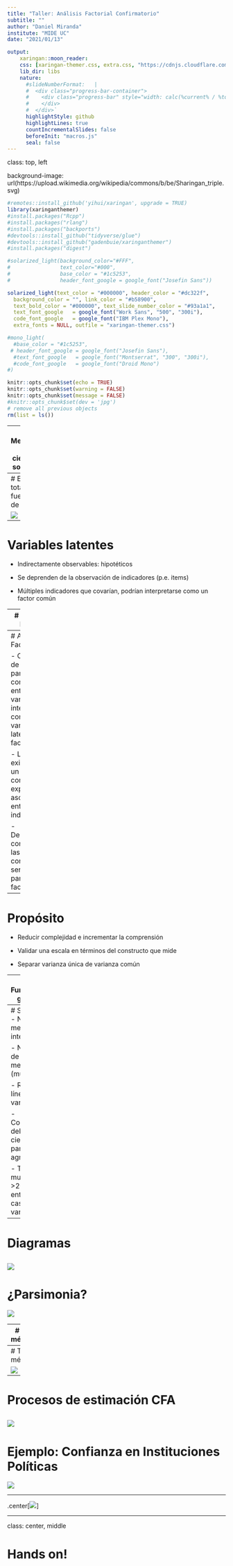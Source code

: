 ```yaml
---
title: "Taller: Análisis Factorial Confirmatorio"
subtitle: ""
author: "Daniel Miranda"
institute: "MIDE UC"
date: "2021/01/13"

output:
    xaringan::moon_reader:
    css: [xaringan-themer.css, extra.css, "https://cdnjs.cloudflare.com/ajax/libs/animate.css/3.7.0/animate.min.css", "../xaringan_custom/xaringan-themer.css","../xaringan_custom/progress-bar.css"]
    lib_dir: libs
    nature:
      #slideNumberFormat:   |
      #  <div class="progress-bar-container">
      #    <div class="progress-bar" style="width: calc(%current% / %total% * 100%);">
      #    </div>
      #  </div>`
      highlightStyle: github
      highlightLines: true
      countIncrementalSlides: false
      beforeInit: "macros.js"
      seal: false
---
```

class: top, left

background-image: url(https://upload.wikimedia.org/wikipedia/commons/b/be/Sharingan_triple.svg)

```r

#remotes::install_github('yihui/xaringan', upgrade = TRUE)
library(xaringanthemer)
#install.packages("Rcpp")
#install.packages("rlang")
#install.packages("backports")
#devtools::install_github("tidyverse/glue")
#devtools::install_github("gadenbuie/xaringanthemer")
#install.packages("digest")

#solarized_light(background_color="#FFF",
#                text_color="#000",
#                base_color = "#1c5253",
#                header_font_google = google_font("Josefin Sans"))

solarized_light(text_color = "#000000", header_color = "#dc322f",
  background_color = "", link_color = "#b58900",
  text_bold_color = "#000000", text_slide_number_color = "#93a1a1",
  text_font_google   = google_font("Work Sans", "500", "300i"),
  code_font_google   = google_font("IBM Plex Mono"),
  extra_fonts = NULL, outfile = "xaringan-themer.css")

#mono_light(
  #base_color = "#1c5253",
 # header_font_google = google_font("Josefin Sans"),
  #text_font_google   = google_font("Montserrat", "300", "300i"),
  #code_font_google   = google_font("Droid Mono")
#)

knitr::opts_chunk$set(echo = TRUE)
knitr::opts_chunk$set(warning = FALSE)
knitr::opts_chunk$set(message = FALSE)
#knitr::opts_chunk$set(dev = 'jpg')
# remove all previous objects
rm(list = ls()) 
```

---
# Medición en ciencias sociales

- Un amplio número de atributos, conceptos o constructos son medidos de manera latente

- A menor error de medición, mejor será el instrumento

![](factor.png)

---
# Error total: fuentes de error

![](errortotal.png)

---
# Variables latentes

- Indirectamente observables: hipotéticos

- Se deprenden de la observación de indicadores (p.e. items)

- Múltiples indicadores que covarían, podrían interpretarse como un factor común

---
# Variables latentes

- Teoría Clásica de Test:

$$X = T + E $$
$$ \sigma^{2}_x = \sigma^{2}_t +  \sigma^{2}_e$$
- La existencia de multiples indicadores permite aislar:

varianza común $$\sigma^{2}_t$$ y varianza única $$\sigma^{2}_t$$


---
# Análisis Factorial

- Conjunto de métodos para explicar correlaciones entre variables interpretables como variables latentes o factores

- La existencia de un factor común explicaría la asociación entre indicadores

- Dependencia condicional: las correlaciones serían 0 si se parcializa el factor.

---
# Propósito

- Reducir complejidad e incrementar la comprensión

- Validar una escala en términos del constructo que mide

- Separar varianza única de varianza común


---
# Fundamentos generales

- Covarianza, correlación y correlación parcial

- Regresión simple y múltiple

- En general, se pueden considerar los mismos supuestos de regresión líneal

---
# Supuestos 
- Nivel de medición intervalar 

- Normalidad de las mediciones (multivariada)

- Relación líneal entre variables

- Correlaciones deben tener cierto nivel para su agrupación

- Tamaño muestral: >200 casos o entre 5-10 casos por variable

---
# Diagramas

![](diagrams.png)
---
# ¿Parsimonia?
![](growth2.png)

---
# Tres métodos

- Análisis de componente principales: Deficinición de componente a partir de una combinación líneal de variables

- Análisis Factorial Exploratorio: técnica descriptiva que permite determinar un número apropiado de factores latentes a un set de indicadores, separando varianza común de varianza única

- Análisis Factorial Confirmatorio: técnica que permite hipotetizar (y confirmar) una variable latente, especifícando una serie de parámetros 

---
# Tres métodos

![](pcaefacfa.jpg)

---
# Procesos de estimación CFA
![](kline.png)
---
# Ejemplo: Confianza en Instituciones Políticas
![](trust.png)

---

.center[![](https://upload.wikimedia.org/wikipedia/commons/7/7e/Mudra-Naruto-KageBunshin.svg)]

---

class: center, middle

# Hands on!

